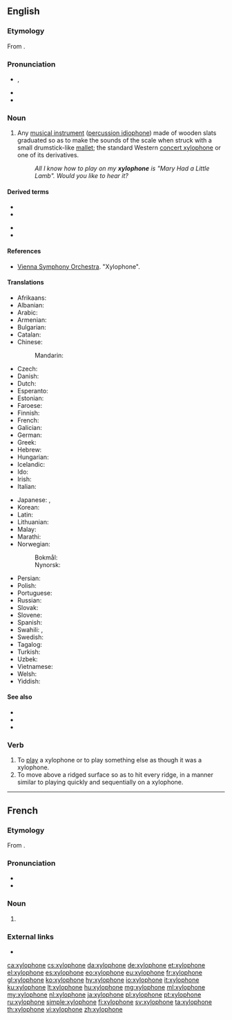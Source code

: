 {{also|Xylophone}}
==English==
{{wikipedia}}

===Etymology===
From {{confix|xylo|t1=of wood|phone|t2=sound|lang=en}}.

===Pronunciation===
* {{enPR|zīʹlə-fōn'}}, {{IPA|/ˈzaɪ.lə.ˌfəʊn/|lang=en}}
* {{audio|En-us-xylophone.ogg|Audio (US)|lang=en}}
* {{hyphenation|xy|lo|phone|lang=en}}

===Noun===
{{en-noun}}

# {{lb|en|musical instrument}} Any [[musical instrument]] ([[percussion idiophone]]) made of wooden slats graduated so as to make the sounds of the scale when struck with a small drumstick-like [[mallet]]; the standard Western [[concert xylophone]] or one of its derivatives.
#: ''All I know how to play on my '''xylophone''' is "Mary Had a Little Lamb". Would you like to hear it?''

====Derived terms====
{{der-top}}
* {{l|en|concert xylophone}}
* {{l|en|metal xylophone}}
{{der-mid}}
* {{l|en|stone xylophone}}
* {{l|en|xylophonist}}
{{der-bottom}}

====References====
* [https://www.vsl.co.at/en/Percussions/Xylophone Vienna Symphony Orchestra]. "Xylophone".

====Translations====
{{trans-top|musical instrument}}
* Afrikaans: {{t|af|xilofoon}}
* Albanian: {{t+|sq|ksilofon}}
* Arabic: {{t|ar|زَايْلُفُون|m|tr=zaylufūn}}
* Armenian: {{t|hy|քսիլոֆոն}}
* Bulgarian: {{t|bg|ксилофон|m}}
* Catalan: {{t+|ca|xilòfon|m}}
* Chinese:
*: Mandarin: {{t+|cmn|木琴|tr=mùqín|sc=Hani}}
* Czech: {{t+|cs|xylofon|m}}
* Danish: {{t+|da|xylofon|c}}
* Dutch: {{t+|nl|xylofoon|m}}
* Esperanto: {{t|eo|ksilofono}}
* Estonian: {{t|et|ksülofon}}
* Faroese: {{t|fo|sylofon|f}}
* Finnish: {{t+|fi|ksylofoni}}
* French: {{t+|fr|xylophone|m}}
* Galician: {{t+|gl|xilófono|m}}
* German: {{t+|de|Xylophon|n}}
* Greek: {{t+|el|ξυλόφωνο|n}}
* Hebrew: {{t+|he|קסילופון|m|tr=ksilofón}}
* Hungarian: {{t+|hu|xilofon}}
* Icelandic: {{t|is|sílófónn|m}}
* Ido: {{t+|io|xilofono}}
* Irish: {{t|ga|xileafón|m}}
* Italian: {{t+|it|xilofono|m}}
{{trans-mid}}
* Japanese: {{t+|ja|木琴|tr=もっきん, mokkin}}, {{t|ja|シロフォン|tr=shirofon}}
* Korean: {{t+|ko|실로폰|sc=Hang}}
* Latin: {{t|la|xylophonium|n}}
* Lithuanian: {{t|lt|ksilofonas|m}}
* Malay: {{t|ms|xilofon}}
* Marathi: {{t|mr|जाय्लोफोन|m|tr=zāylofona|sc=Deva}}
* Norwegian:
*: Bokmål: {{t|nb|xylofon|m}}
*: Nynorsk: {{t|nn|xylofon|m}}
* Persian: {{t|fa|سنتور چوبی}}
* Polish: {{t+|pl|ksylofon|m-in}}
* Portuguese: {{t+|pt|xilofone|m}}
* Russian: {{t+|ru|ксилофо́н|m}}
* Slovak: {{t|sk|xylofón|m}}
* Slovene: {{t+|sl|ksilofon|m}}
* Spanish: {{t+|es|xilófono|m}}
* Swahili: {{t|sw|zilofoni}}, {{t|sw|marimba ya kizungu}}
* Swedish: {{t+|sv|xylofon|c}}
* Tagalog: {{t|tl|silopono}}
* Turkish: {{t+|tr|ksilofon}}
* Uzbek: {{t|uz|ksilofon}}
* Vietnamese: {{t|vi|mộc cầm}}
* Welsh: {{t|cy|seiloffon|m}}
* Yiddish: {{t|yi|קסילאָפֿאָן|m}}
{{trans-bottom}}

====See also====
* {{l|en|glockenspiel}}
* {{l|en|marimba}}
* {{l|en|vibraphone}}

===Verb===
{{en-verb|xylophones|xylophoning|xylophoned}}

# To [[play]] a xylophone or to play something else as though it was a xylophone.
# To move above a ridged surface so as to hit every ridge, in a manner similar to playing quickly and sequentially on a xylophone.

----

==French==

===Etymology===
From {{confix|xylo|phone|lang=fr}}.

===Pronunciation===
* {{IPA|/ɡzi.lɔ.fɔn/|/ksi.lɔ.fɔn/|lang=fr}}
* {{audio|Fr-xylophone.ogg|audio|lang=fr}}

===Noun===
{{fr-noun|m}}

# {{l|en|xylophone}}

===External links===
* {{R:TLFi}}

[[ca:xylophone]]
[[cs:xylophone]]
[[da:xylophone]]
[[de:xylophone]]
[[et:xylophone]]
[[el:xylophone]]
[[es:xylophone]]
[[eo:xylophone]]
[[eu:xylophone]]
[[fr:xylophone]]
[[gl:xylophone]]
[[ko:xylophone]]
[[hy:xylophone]]
[[io:xylophone]]
[[it:xylophone]]
[[ku:xylophone]]
[[lt:xylophone]]
[[hu:xylophone]]
[[mg:xylophone]]
[[ml:xylophone]]
[[my:xylophone]]
[[nl:xylophone]]
[[ja:xylophone]]
[[pl:xylophone]]
[[pt:xylophone]]
[[ru:xylophone]]
[[simple:xylophone]]
[[fi:xylophone]]
[[sv:xylophone]]
[[ta:xylophone]]
[[th:xylophone]]
[[vi:xylophone]]
[[zh:xylophone]]